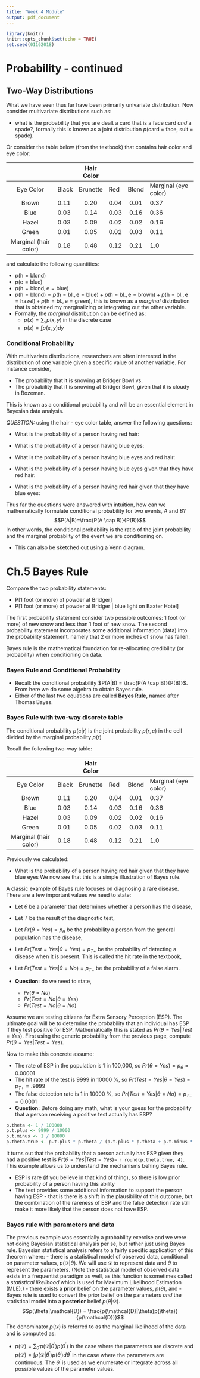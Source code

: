 ```yaml
---
title: "Week 4 Module"
output: pdf_document
---
```


```r
library(knitr)
knitr::opts_chunk$set(echo = TRUE)
set.seed(01162018)
```

# Probability - continued


## Two-Way Distributions
What we have seen thus far have been primarily univariate distribution. Now consider multivariate distributions such as:

- what is the probability that you are dealt a card that is a face card _and_ a spade?, formally this is known as a joint distribution $p($card = face, suit = spade$)$.
\vfill

Or consider the table below (from the textbook) that contains hair color and eye color:

|                       |       | Hair Color |      |        |                      |
|:---------------------:|-------|:----------:|------|:------:|----------------------|
| Eye Color             | Black | Brunette   | Red  | Blond | Marginal (eye color) |
| Brown                 | 0.11  | 0.20       | 0.04 | 0.01   | 0.37                 |
| Blue                  | 0.03  | 0.14       | 0.03 | 0.16   | 0.36                 |
| Hazel                 | 0.03  | 0.09       | 0.02 | 0.02   | 0.16                 |
| Green                 | 0.01  | 0.05       | 0.02 | 0.03   | 0.11                 |
| Marginal (hair color) | 0.18  | 0.48       | 0.12 | 0.21   | 1.0                  |
 
and calculate the following quantities:

- $p(\text{h} = \text{blond})$ \vfill
- $p(\text{e} = \text{blue})$  \vfill
- $p(\text{h} = \text{blond}, \text{e} = \text{blue})$  \vfill
- $p(\text{h} = \text{blond}) = p(\text{h} = \text{bl.}, \text{e} = \text{blue}) + p(\text{h} = \text{bl.}, \text{e} = \text{brown}) + p(\text{h} = \text{bl.}, \text{e} = \text{hazel}) + p(\text{h} = \text{bl.}, \text{e} = \text{green})$,
this is known as a _marginal_ distribution that is obtained my marginalizing or integrating out the other variable. \vfill
- Formally, the _marginal_ distribution can be defined as:
    - $p(x) = \sum_y p(x,y)$ in the discrete case
    - $p(x) = \int p(x,y) dy$
    
\newpage

### Conditional Probability

With multivariate distributions, researchers are often interested in the distribution of one variable given a specific value of another variable.  For instance consider,

- The probability that it is snowing at Bridger Bowl vs.
- The probability that it is snowing at Bridger Bowl, given that it is cloudy in Bozeman.
\vfill

This is known as a conditional probability and will be an essential element in Bayesian data analysis. \vfill

*QUESTION:* using the hair - eye color table, answer the following questions:

- What is the probability of a person having red hair: 
\vfill

- What is the probability of a person having blue eyes: 
\vfill

- What is the probability of a person having blue eyes and red hair: 

\vfill

- What is the probability of a person having blue eyes given that they have red hair: 
\vfill

- What is the probability of a person having red hair given that they have blue eyes: 
    \vfill
    
Thus far the questions were answered with intuition, how can we mathematically formulate conditional probability for two events, $A$ and $B$?
$$P(A|B)=\frac{P(A \cap B)}{P(B)}$$
In other words, the conditional probability is the ratio of the joint probability and the marginal probablity of the event we are conditioning on.
\vfill


- This can also be sketched out using a Venn diagram.
\vfill

\newpage

# Ch.5 Bayes Rule

Compare the two probability statements:

- P[1 foot (or more) of powder at Bridger]
- P[1 foot (or more) of powder at Bridger | blue light on Baxter Hotel]
\vfill

The first probability statement consider two possible outcomes: 1 foot (or more) of new snow and less than 1 foot of new snow. The second probability statement incorporates some additional information (data) into the probability statement, namely that 2 or more inches of snow has fallen.

Bayes rule is the mathematical foundation for re-allocating credibility (or probability) when conditioning on data.
\vfill

###  Bayes Rule and Conditional Probability

- Recall: the conditional probability $P(A|B) = \frac{P(A \cap B)}{P(B)}$. From here we do some algebra to obtain Bayes rule.
\vfill
\begin{eqnarray}
  P(A|B) \times P(B) &=& \frac{P(A \cap B)}{P(B)} \times P(B)\\
  P(A|B) p(B) &=& P(B|A) P(A) \\ 
  P(A|B) &=& \frac{P(B|A) P(A)}{P(B)}\\
  P(A|B) &=& \frac{P(B|A) P(A)}{\sum_A^{'}P(B|A^{'})P(A^{'})}
\end{eqnarray}
  \vfill
- Either of the last two equations are called **Bayes Rule**, named after Thomas Bayes.

### Bayes Rule with two-way discrete table
 
The conditional probability $p(c|r)$ is the joint probability $p(r,c)$ in the cell divided by the marginal probability $p(r)$


 Recall the following two-way table:
 
|                       |       | Hair Color |      |        |                      |
|:---------------------:|-------|:----------:|------|:------:|----------------------|
| Eye Color             | Black | Brunette   | Red  | Blond | Marginal (eye color) |
| Brown                 | 0.11  | 0.20       | 0.04 | 0.01   | 0.37                 |
| Blue                  | 0.03  | 0.14       | 0.03 | 0.16   | 0.36                 |
| Hazel                 | 0.03  | 0.09       | 0.02 | 0.02   | 0.16                 |
| Green                 | 0.01  | 0.05       | 0.02 | 0.03   | 0.11                 |
| Marginal (hair color) | 0.18  | 0.48       | 0.12 | 0.21   | 1.0                  |
 
Previously we calculated:

  - What is the probability of a person having red hair given that they have blue eyes  \vfill
We now see that this is a simple illustration of Bayes rule.
\vfill

A classic example of Bayes rule focuses on diagnosing a rare disease. There are a few important values we need to state:
\vfill

- Let $\theta$ be a parameter that determines whether a person has the disease, \vfill
- Let $T$ be the result of the diagnostic test, \vfill
- Let $Pr(\theta = Yes) = p_\theta$ be the probability a person from the general population has the disease, \vfill
- Let $Pr(Test = Yes |\theta = Yes) =p_{T+}$ be the probability of detecting a disease when it is present. This is called the hit rate in the textbook, \vfill
- Let $Pr(Test = Yes | \theta = No) = p_{T-}$ be the probability of a false alarm. \vfill

- **Question:** do we need to state, 
    - $Pr(\theta = No)$
    - $Pr(Test = No |\theta = Yes)$
    - $Pr(Test = No| \theta = No)$
\vfill
\newpage

Assume we are testing citizens for Extra Sensory Perception (ESP). The ultimate goal will be to determine the probability that an individual has ESP if they test positive for ESP. Mathematically this is stated as $Pr(\theta=Yes|Test=Yes)$.
\vfill
First using the generic probability from the previous page, compute $Pr(\theta=Yes|Test=Yes)$.

\begin{eqnarray*}
Pr(\theta=Yes|Test=Yes) &=& \frac{Pr(Test=Yes|\theta=Yes)Pr(\theta = Yes)}{\sum_\theta^{'} Pr(Test=Yes|\theta=\theta^{'})Pr(\theta = \theta^{'})}\\
&=& \frac{Pr(Test=Yes|\theta=Yes)Pr(\theta = Yes)}{Pr(Test=Yes|\theta=Yes)Pr(\theta = Yes) + Pr(Test=Yes|\theta=No)Pr(\theta = No)}\\
&=& \frac{p_{T+} \times p_\theta}{p_{T+} \times p_\theta + p_{T-} \times (1-p_\theta)}
\end{eqnarray*}

\vfill

Now to make this concrete assume:

- The rate of ESP in the population is 1 in 100,000, so $Pr(\theta = Yes) = p_\theta = 0.00001$ \vfill
- The hit rate of the test is 9999 in 10000 \%, so $Pr(Test = Yes |\theta = Yes) =p_{T+}=.9999$ \vfill
- The false detection rate is 1 in 10000 \%, so  $Pr(Test = Yes | \theta = No) = p_{T-}=0.0001$ \vfill
- **Question:** Before doing any math, what is your guess for the probability that a person receiving a positive test actually has ESP?
\vfill
```r
p.theta <- 1 / 100000
p.t.plus <- 9999 / 10000
p.t.minus <- 1 / 10000
p.theta.true <- p.t.plus * p.theta / (p.t.plus * p.theta + p.t.minus * (1 - p.theta))
```
It turns out that the probability that a person actually has ESP given they had a positive test is $Pr(\theta = Yes | Test = Yes) =$ `r round(p.theta.true, 4)`. 
\vfill
This example allows us to understand the mechanisms behing Bayes rule.

- ESP is rare (if you believe in that kind of thing), so there is low prior probability of a person having this ability 
\vfill
- The test provides some additional information to support the person having ESP - that is there is a shift in the plausibility of this outcome, but the combination of the rareness of ESP and the false detection rate still make it more likely that the person does not have ESP.
\vfill
\newpage

### Bayes rule with parameters and data

The previous example was essentially a probability exercise and we were not doing Bayesian statistical analysis per se, but rather just using Bayes rule. Bayesian statistical analysis refers to a fairly specific application of this theorem where:
\vfill
- there is a statistical model of observed data, conditional on parameter values, $p(\mathcal{D}| \theta)$. We will use $\mathcal{D}$ to represent data and $\theta$ to represent the parameters. (Note the statistical model of observed data exists in a frequentist paradigm as well, as this function is sometimes called a _statistical likelihood_ which is used for Maximum Likelihood Estimation (MLE).) \vfill
- there exists a **prior** belief on the parameter values, $p(\theta)$, and \vfill
- Bayes rule is used to convert the prior belief on the parameters *and* the statistical model into a **posterior** belief $p(\theta|\mathcal{D})$.
$$p(\theta|\mathcal{D}) = \frac{p(\mathcal{D}|\theta)p(\theta)}{p(\mathcal{D})}$$
The denominator $p(\mathcal{D})$ is referred to as the marginal likelihood of the data and is computed as:

- $p(\mathcal{D}) = \sum_{\theta^{'}} p(\mathcal{D}|\theta^{'}) p(\theta^{'})$ in the case where the parameters are discrete and $p(\mathcal{D}) = \int p(\mathcal{D}|\theta^{'}) p(\theta^{'}) d \theta^{'}$ in the case where the parameters are continuous. The $\theta^{'}$ is used as we enumerate or integrate across all possible values of the parameter values.
\vfill
